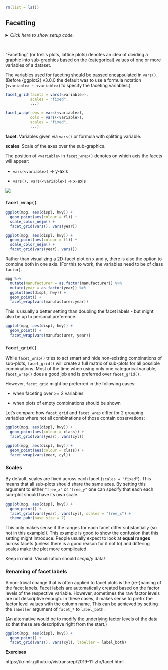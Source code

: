 ```r
rm(list = ls())
```


## Facetting

<details><summary>*Click here to show setup code.*</summary>
```r
### Facetting

```
```r
library(tidyverse)
library(ggsci)
library(ggpubr)
theme_set(theme_pubr())
```
</details>

<br>

"Facetting" (or trellis plots, lattice plots) denotes an idea of dividing a graphic into sub-graphics based on the (categorical) values of one or more variables of a dataset.

The variables used for faceting should be passed encapsulated in `vars()`.
(Before {ggplot2} v3.0.0 the default was to use a formula notation (`<variable> ~ <variable>`) to specify the faceting variables.)

```r
facet_grid(facets = vars(<variable>), 
           scales = "fixed", 
           ...)

facet_wrap(rows = vars(<variable>), 
           cols = vars(<variable>), 
           scales = "fixed", 
           ...)
```

**facet**: Variables given via `vars()` or formula with splitting variable.

**scales**: Scale of the axes over the sub-graphics.

The position of `<variable>` in `facet_wrap()` denotes on which axis the facets will appear:

- `vars(<variable>)` $\rightarrow$ y-axis

- `vars(), vars(<variable>)` $\rightarrow$ x-axis

![](img/facets.png)

### `facet_wrap()`

```r
ggplot(mpg, aes(displ, hwy)) +
  geom_point(aes(colour = fl)) +
  scale_color_nejm() +
  facet_grid(vars(), vars(year))

ggplot(mpg, aes(displ, hwy)) +
  geom_point(aes(colour = fl)) +
  scale_color_nejm() +
  facet_grid(vars(year), vars()) 
```

Rather than visualizing a 2D-facet plot on x and y, there is also the option to combine both in one axis.
(For this to work, the variables need to be of class `factor`).

```r
mpg %>% 
  mutate(manufacturer = as.factor(manufacturer)) %>% 
  mutate(year = as.factor(year)) %>% 
  ggplot(aes(displ, hwy)) +
  geom_point() +
  facet_wrap(vars(manufacturer:year))
```

This is usually a better setting than doubling the facet labels - but might also be up to personal preference.

```r
ggplot(mpg, aes(displ, hwy)) +
  geom_point() +
  facet_wrap(vars(manufacturer, year))
```

### `facet_grid()`

While `facet_wrap()` tries to act smart and hide non-existing combinations of sub-plots, `facet_grid()` will create a full matrix of sub-plots for all possible combinations.
Most of the time when using only one categorical variable, `facet_wrap()` does a good job and is preferred over `facet_grid()`.

However, `facet_grid` might be preferred in the following cases:

- when faceting over >= 2 variables

- when plots of empty combinations should be shown

Let's compare how `facet_grid` and `facet_wrap` differ for 2 grouping variables where not all combinations of those contain observations:

```r
ggplot(mpg, aes(displ, hwy)) +
  geom_point(aes(colour = class)) +
  facet_grid(vars(year), vars(cyl))

ggplot(mpg, aes(displ, hwy)) +
  geom_point(aes(colour = class)) +
  facet_wrap(vars(year, cyl))
```

### Scales

By default, scales are fixed across each facet (`scales = "fixed"`).
This means that all sub-plots should share the same axes.
By setting this argument to either `"free_x"` or `"free_y"` one can specify that each each sub-plot should have its own scale.

```r
ggplot(mpg, aes(displ, hwy)) +
  geom_point() +
  facet_grid(vars(year), vars(cyl), scales = "free_x") +
  theme_pubr(base_size = 7)
```

This only makes sense if the ranges for each facet differ substantially (so not in this example!).
This example is good to show the confusion that this setting might introduce.
People usually expect to look at **equal ranges** across facets (unless there is a good reason for it not to) and differing scales make the plot more complicated.

Keep in mind: Visualization should _simplify_ data!

### Renaming of facet labels

A non-trivial change that is often applied to facet plots is the (re-)naming of the facet labels.
Facet labels are automatically created based on the factor levels of the respective variable.
However, sometimes the raw factor levels are not descriptive enough.
In these cases, it makes sense to prefix the factor level values with the column name.
This can be achieved by setting the `labeller` argument of `facet_*` to `label_both`.

(An alternative would be to modify the underlying factor levels of the data so that these are descriptive right from the start.)

```r
ggplot(mpg, aes(displ, hwy)) +
  geom_point() +
  facet_grid(vars(), vars(cyl), labeller = label_both)
```

**Exercises**

https://krlmlr.github.io/vistransrep/2019-11-zhr/facet.html
